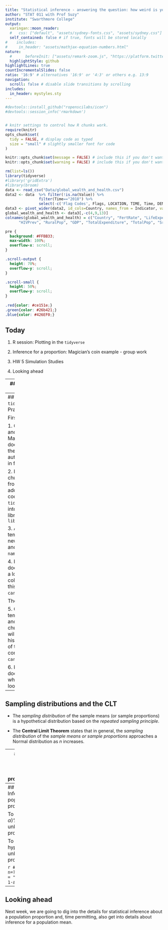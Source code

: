 ```yaml
---
title: "Statistical inference - answering the question: how weird is your data?" 
author: "STAT 011 with Prof Suzy"
institute: "Swarthmore College"
output:
  xaringan::moon_reader:
  #   css: ["default", "assets/sydney-fonts.css", "assets/sydney.css"]
  self_contained: false # if true, fonts will be stored locally
#    includes:
#     in_header: "assets/mathjax-equation-numbers.html"
nature:
  #      beforeInit: ["assets/remark-zoom.js", "https://platform.twitter.com/widgets.js"]
  highlightStyle: github
highlightLines: true
countIncrementalSlides: false
ratio: '16:9' # alternatives '16:9' or '4:3' or others e.g. 13:9
navigation:
  scroll: false # disable slide transitions by scrolling
includes:
  in_header: mystyles.sty
---
```

  

```r
#devtools::install_github("ropenscilabs/icon")
#devtools::session_info('rmarkdown')


# knitr settings to control how R chunks work.
require(knitr)
opts_chunk$set(
  tidy = FALSE, # display code as typed
  size = "small" # slightly smaller font for code
)

knitr::opts_chunk$set(message = FALSE) # include this if you don't want markdown to knit messages
knitr::opts_chunk$set(warning = FALSE) # include this if you don't want markdown to knit warnings

rm(list=ls())
library(tidyverse)
#library('gridExtra')
#library(broom)
data <- read_csv("Data/global_wealth_and_health.csv")
data2 <- data  %>% filter(!is.na(Value)) %>% 
               filter(Time=="2018") %>% 
               select(-c('Flag Codes', Flags, LOCATION, TIME, Time, DEMO_IND)) 
data3 <- pivot_wider(data2, id_cols=Country, names_from = Indicator, values_from = Value)
global_wealth_and_health <- data3[,-c(4,9,13)]
colnames(global_wealth_and_health) = c("Country", "FertRate", "LifeExpect", "MortRate", 
      "HIVPrev", "RuralPop", "GDP", "TotalExpenditure", "TotalPop", "SrPop", "YoungPop", "PovertyCount")
```

```css
pre {
  background: #FFBB33;
  max-width: 100%;
  overflow-x: scroll;
}

.scroll-output {
  height: 70%;
  overflow-y: scroll;
}

.scroll-small {
  height: 50%;
  overflow-y: scroll;
}
   
.red{color: #ce151e;}
.green{color: #26b421;}
.blue{color: #426EF0;}
```
     
## Today 

1. R session: Plotting in the `tidyverse`
  
2. Inference for a proportion: Magician's coin example - group work 
 
3. HW 5 Simulation Studies 

4. Looking ahead 


---
## Plotting in the `tidyverse` 

Data objects are given a name but they also contain columns which have their own names:
```r
#my.data = tibble(col1 = ?, col2 = ?, col3=?)
#my.data
```


We plug the data object into the `ggplot` function and then specify which columns are to be plotted on the different axes with the `aes()` argument: 
```r
#my.data %>% ggplot(aes(x=?)) + geom_histogram(bins=?)

#my.data %>% ggplot(aes(x=?, y=?)) + geom_point()

#my.data %>% ggplot(aes(x=?, y=?)) + geom_boxplot()
```


---
## Plotting in the `tidyverse` - Practice 

First: 

1. Open RStudio and create a new R Markdown document, keeping the template that R automatically fills in for you. 

2. In the existing chunk of R code from the template, add a new line of code that calls the `tidyverse` packing into your working library: `library(tidyverse)`

3. At the end of the template, start a new R code chunk and type `cars %>% names` in this chunk. 

4. Knit the document and take a look at the column names of this data set called `cars`. 


Then:

5. Go back to the template and add another R code chunk where you will create a histogram for one of the variables contained in this `cars` data set. 

6. Knit the document and see what the histogram looks like. 


---
## Sampling distributions and the CLT 


* The *sampling distribution* of the sample means (or sample proportions) is a hypothetical distribution based on the *repeated sampling principle*. 


* The **Central Limit Theorem** states that in general, the *sampling distribution* of the *sample means or sample proportions* approaches a Normal distribution as $n$ increases. 



---
## Analyzing the formulas 
### Inference for a population proportion/probability 

**Instructions:** Complete as much of the class 15 worksheet with your group as you can. I will be circulating around the room to answer any questions. Choose one person to be the reporter. This person is responsible for handing in your worksheet at the end of class. We will not be going over the answers today as a class; instead, we will reference this worksheet as we cover more material about this topic next week. 


---
## R code
### Inference for a population proportion/probability

To find a $100 \times (1-\alpha) \%$ CI for an unknown proportion/probability:
```r
#prop.test(x=?, n=?, conf.level = 1-alpha)
```


To conduct an $\alpha$-level hypothesis test for an unknown proportion/probability:

```r
#prop.test(x=?, n=?, p=?, alternative = "?", conf.level = 1-alpha)
```


---
## Looking ahead 



Next week, we are going to dig into the details for statistical inference about a population proportion and, time permitting, also get into details about inference for a population mean. 
